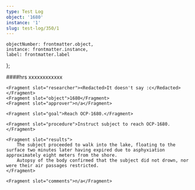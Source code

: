 ```yaml
---
type: Test Log
object: '1680'
instance: '1'
slug: test-log/350/1
---
```


    objectNumber: frontmatter.object,
    instance: frontmatter.instance,
    label: frontmatter.label
};

<TestLog item={item} slug={frontmatter.slug}>
    <Fragment slot="date"><RedactedDate/></Fragment>
    <Fragment slot="time"><Redacted>####</Redacted>hrs</Fragment>
    <Fragment slot="location"><Redacted>xxxxxxxxxxxx</Redacted></Fragment>

    <Fragment slot="researcher"><Redacted>It doesn't say :c</Redacted></Fragment>
    <Fragment slot="object">1680</Fragment>
    <Fragment slot="approver">n/a</Fragment>

    <Fragment slot="goal">Reach OCP-1680.</Fragment>

    <Fragment slot="procedure">Instruct subject to reach OCP-1680.</Fragment>

    <Fragment slot="results">
        The subject proceeded to walk into the lake, floating to the surface two minutes later having expired due to asphyxiation approximately eight meters from the shore.
        Autopsy of the body confirmed that the subject did not drown, nor were their air passages restricted.
    </Fragment>

    <Fragment slot="comments">n/a</Fragment>
</TestLog>
